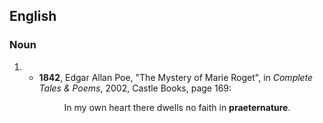 ==English==

===Noun===
{{en-noun|-}}

# {{rare spelling of|en|preternature}}
#* '''1842''', Edgar Allan Poe, "The Mystery of Marie Roget", in ''Complete Tales & Poems'', 2002, Castle Books, page 169:
#*: In my own heart there dwells no faith in '''praeternature'''.
